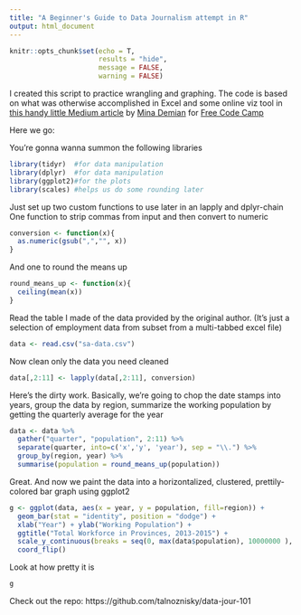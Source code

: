 ```yaml
---
title: "A Beginner's Guide to Data Journalism attempt in R"
output: html_document
---
```


```r
knitr::opts_chunk$set(echo = T,
                      results = "hide",
                      message = FALSE,
                      warning = FALSE)
```

I created this script to practice wrangling and graphing. The code is based on what was otherwise accomplished in Excel and some online viz tool in [this handy little Medium article](https://medium.freecodecamp.org/data-journalism-isnt-for-the-select-let-s-work-out-a-story-together-from-scratch-dd85b3017f4a) by [Mina Demian](https://twitter.com/minademjan) for [Free Code Camp](https://medium.freecodecamp.org)

Here we go:

You're gonna wanna summon the following libraries

```r
library(tidyr)  #for data manipulation
library(dplyr)  #for data manipulation
library(ggplot2)#for the plots
library(scales) #helps us do some rounding later
```

Just set up two custom functions to use later in an lapply and dplyr-chain
One function to strip commas from input and then convert to numeric

```r
conversion <- function(x){  
  as.numeric(gsub(",","", x)) 
}
```

And one to round the means up

```r
round_means_up <- function(x){
  ceiling(mean(x))
}
```

Read the table I made of the data provided by the original author. (It's just a selection of employment data from subset from a multi-tabbed excel file)
```r
data <- read.csv("sa-data.csv")
```

Now clean only the data you need cleaned

```r
data[,2:11] <- lapply(data[,2:11], conversion)
```

Here's the dirty work. Basically, we're going to chop the date stamps into years, group the data by region, summarize the working population by getting the quarterly average for the year

```r
data <- data %>%
  gather("quarter", "population", 2:11) %>%
  separate(quarter, into=c('x','y', 'year'), sep = "\\.") %>%
  group_by(region, year) %>%
  summarise(population = round_means_up(population))
```

Great. And now we paint the data into a horizontalized, clustered, prettily-colored bar graph using ggplot2 

```r
g <- ggplot(data, aes(x = year, y = population, fill=region)) + 
  geom_bar(stat = "identity", position = "dodge") + 
  xlab("Year") + ylab("Working Population") + 
  ggtitle("Total Workforce in Provinces, 2013-2015") +
  scale_y_continuous(breaks = seq(0, max(data$population), 10000000 ), labels = comma) +
  coord_flip()
```

Look at how pretty it is 

```r
g
```

Check out the repo: https://github.com/talnoznisky/data-jour-101
